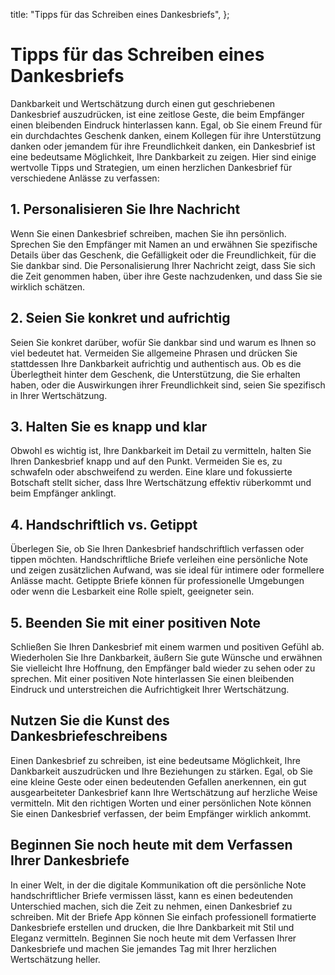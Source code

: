 
  title: "Tipps für das Schreiben eines Dankesbriefs",
};

# Tipps für das Schreiben eines Dankesbriefs

<MdxImage src="/blog/tips-for-writing-a-thank-you-letter.jpg" alt="Tipps für das Schreiben eines Dankesbriefs" width={800} height={700} />

Dankbarkeit und Wertschätzung durch einen gut geschriebenen Dankesbrief auszudrücken, ist eine zeitlose Geste, die beim Empfänger einen bleibenden Eindruck hinterlassen kann. Egal, ob Sie einem Freund für ein durchdachtes Geschenk danken, einem Kollegen für ihre Unterstützung danken oder jemandem für ihre Freundlichkeit danken, ein Dankesbrief ist eine bedeutsame Möglichkeit, Ihre Dankbarkeit zu zeigen. Hier sind einige wertvolle Tipps und Strategien, um einen herzlichen Dankesbrief für verschiedene Anlässe zu verfassen:

## 1. Personalisieren Sie Ihre Nachricht

Wenn Sie einen Dankesbrief schreiben, machen Sie ihn persönlich. Sprechen Sie den Empfänger mit Namen an und erwähnen Sie spezifische Details über das Geschenk, die Gefälligkeit oder die Freundlichkeit, für die Sie dankbar sind. Die Personalisierung Ihrer Nachricht zeigt, dass Sie sich die Zeit genommen haben, über ihre Geste nachzudenken, und dass Sie sie wirklich schätzen.

## 2. Seien Sie konkret und aufrichtig

Seien Sie konkret darüber, wofür Sie dankbar sind und warum es Ihnen so viel bedeutet hat. Vermeiden Sie allgemeine Phrasen und drücken Sie stattdessen Ihre Dankbarkeit aufrichtig und authentisch aus. Ob es die Überlegtheit hinter dem Geschenk, die Unterstützung, die Sie erhalten haben, oder die Auswirkungen ihrer Freundlichkeit sind, seien Sie spezifisch in Ihrer Wertschätzung.

## 3. Halten Sie es knapp und klar

Obwohl es wichtig ist, Ihre Dankbarkeit im Detail zu vermitteln, halten Sie Ihren Dankesbrief knapp und auf den Punkt. Vermeiden Sie es, zu schwafeln oder abschweifend zu werden. Eine klare und fokussierte Botschaft stellt sicher, dass Ihre Wertschätzung effektiv rüberkommt und beim Empfänger anklingt.

## 4. Handschriftlich vs. Getippt

Überlegen Sie, ob Sie Ihren Dankesbrief handschriftlich verfassen oder tippen möchten. Handschriftliche Briefe verleihen eine persönliche Note und zeigen zusätzlichen Aufwand, was sie ideal für intimere oder formellere Anlässe macht. Getippte Briefe können für professionelle Umgebungen oder wenn die Lesbarkeit eine Rolle spielt, geeigneter sein.

## 5. Beenden Sie mit einer positiven Note

Schließen Sie Ihren Dankesbrief mit einem warmen und positiven Gefühl ab. Wiederholen Sie Ihre Dankbarkeit, äußern Sie gute Wünsche und erwähnen Sie vielleicht Ihre Hoffnung, den Empfänger bald wieder zu sehen oder zu sprechen. Mit einer positiven Note hinterlassen Sie einen bleibenden Eindruck und unterstreichen die Aufrichtigkeit Ihrer Wertschätzung.

## Nutzen Sie die Kunst des Dankesbriefeschreibens

Einen Dankesbrief zu schreiben, ist eine bedeutsame Möglichkeit, Ihre Dankbarkeit auszudrücken und Ihre Beziehungen zu stärken. Egal, ob Sie eine kleine Geste oder einen bedeutenden Gefallen anerkennen, ein gut ausgearbeiteter Dankesbrief kann Ihre Wertschätzung auf herzliche Weise vermitteln. Mit den richtigen Worten und einer persönlichen Note können Sie einen Dankesbrief verfassen, der beim Empfänger wirklich ankommt.

## Beginnen Sie noch heute mit dem Verfassen Ihrer Dankesbriefe

In einer Welt, in der die digitale Kommunikation oft die persönliche Note handschriftlicher Briefe vermissen lässt, kann es einen bedeutenden Unterschied machen, sich die Zeit zu nehmen, einen Dankesbrief zu schreiben. Mit der Briefe App können Sie einfach professionell formatierte Dankesbriefe erstellen und drucken, die Ihre Dankbarkeit mit Stil und Eleganz vermitteln. Beginnen Sie noch heute mit dem Verfassen Ihrer Dankesbriefe und machen Sie jemandes Tag mit Ihrer herzlichen Wertschätzung heller.